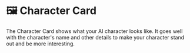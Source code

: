 # 🖼️ Character Card

The Character Card shows what your AI character looks like. It goes well with the character's name and other details to make your character stand out and be more interesting.
